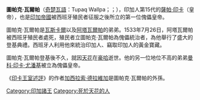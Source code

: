 {{Unreferenced|time=2019-05-18T18:33:12+00:00}}{{noteTA
|1=zh-hk:克丘亞語; zh-hans:克丘亚语; zh-tw:奇楚瓦語;
}}
{{Infobox monarch
|name            = 圖帕克·瓦爾帕
|title           = [[薩帕·印卡|薩帕·印卡]]
|image           = Tupac_Hualpa_Inca.png
|caption         = 
|reign           = 1533年7月—1533年10月
|native_lang1     = [[奇楚瓦語|奇楚瓦語]]
|native_lang1_name1= ''Auqui Huallpa Túpac''
|predecessor     = [[阿塔瓦爾帕|阿塔瓦爾帕]]
|successor       = [[曼科·印卡·尤潘基|曼科·印卡·尤潘基]]
|queen           = 
|dynasty         = 
|father          = [[瓦伊納·卡帕克|瓦伊納·卡帕克]]
|mother          = 
|birth_date   = 
|birth_place  = 
|death_date   = 1533年10月
|death_place  = [[豪哈|豪哈]]
|date of burial  = 
|place of burial = 
|}}
'''圖帕克·瓦爾帕'''（[[奇楚瓦語|奇楚瓦語]]：Tupaq Wallpa；{{lang-es|Túpac Huallpa}}；{{bd|？||1533年|10月|catIdx=T}}），印加人第15代的[[薩帕·印卡|薩帕·印卡]]（皇帝），也是[[印加帝國|印加帝國]]被西班牙殖民者征服之後所立的第一位傀儡皇帝。

圖帕克·瓦爾帕是[[瓦斯卡爾|瓦斯卡爾]]以及[[阿塔瓦爾帕|阿塔瓦爾帕]]的弟弟。1533年7月26日，阿塔瓦爾帕被西班牙殖民者處死，殖民者立圖帕克·瓦爾帕為傀儡統治者，為他舉行了盛大的登基典禮。西班牙人利用他來統治印加人、竊取印加人的黃金寶藏。

圖帕克·瓦爾帕登基後不久，就因[[天花|天花]]在[[豪哈|豪哈]]逝世。他的另一位地位不高的弟弟[[曼科·印卡·尤潘基|曼科·印卡·尤潘基]]被立為傀儡皇帝。

《[[印卡王室述評|印卡王室述評]]》的作者[[印卡·加西拉索·德拉維加|加西拉索·德拉維加]]是圖帕克·瓦爾帕的外孫。

{{s-start}}
{{s-reg}}
{{s-bef|before=[[阿塔瓦爾帕|阿塔瓦爾帕]]}}
{{s-ttl|title=[[薩帕·印卡|薩帕·印卡]]|years=1533年}}
{{s-aft|after=[[曼科·印卡·尤潘基|曼科·印卡·尤潘基]]}}
{{s-end}}

[[Category:印加諸王|Category:印加諸王]]
[[Category:死於天花的人|Category:死於天花的人]]